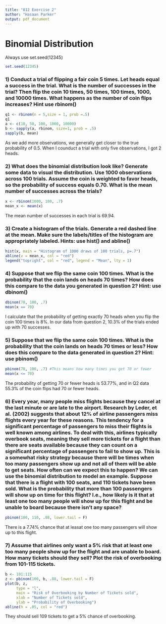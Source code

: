 ```yaml
---
title: "812 Exercise 2"
author: "Hasaan Parker"
output: pdf_document
---
```


# Binomial Distribution

Always use set.seed(12345)
```r
set.seed(12345)
```

### 1) Conduct a trial of flipping a fair coin 5 times. Let heads equal a success in the trial. What is the number of successes in the trial? Then flip the coin 10 times, 50 times, 100 times, 1000, and 10000 times. What happens as the number of coin flips increases? Hint use rbinom()
```r
q1 <- rbinom(n = 5,size = 1, prob =.5)
q1
a <- c(10, 50, 100, 1000, 10000)
b <- sapply(a, rbinom, size=1, prob = .5)
sapply(b, mean)
```
As we add more observations, we generally get closer to the true probability of 0.5. When I counduct a trial with only five observations, I got 2 heads.

### 2) What does the binomial distribution look like? Generate some data to visual the distribution. Use 1000 observations across 100 trials. Assume the coin is weighted to favor heads, so the probability of success equals 0.70. What is the mean number of successes across the trials?
```r
x <- rbinom(1000, 100, .7)
mean_x <- mean(x)
```
The mean number of successes in each trial is 69.94.

### 3) Create a histogram of the trials. Generate a red dashed line at the mean. Make sure the labels/titles of the histogram are appropriately labeled. Hints: use hist() and abline()
```r
hist(x, main = "Histogram of 1000 draws of 100 trials, p=.7")
abline(v = mean_x, col = "red")
legend("topright", col = "red", legend = "Mean", lty = 1)
```

### 4) Suppose that we flip the same coin 100 times. What is the probability that the coin lands on heads 70 times? How does this compare to the data you generated in question 2? Hint: use dbinom()
```r
dbinom(70, 100, .7)
mean(x == 70)

```
I calculate that the probability of getting exactly 70 heads when you flip the coin 100 times is 8%. In our data from question 2, 10.3% of the trials ended up with 70 successes.

### 5) Suppose that we flip the same coin 100 times. What is the probability that the coin lands on heads 70 times or less? How does this compare to the data generated in question 2? Hint: use pbinom()
```r
pbinom(70, 100, .7) #This means how many times you get 70 or fewer
mean(x <= 70)
```
The probability of getting 70 or fewer heads is 53.77%, and in Q2 data 55.3% of the coin flips had 70 or fewer heads. 

### 6) Every year, many people miss flights because they cancel at the last minute or are late to the airport. Research by Leder, et al. (2002) suggests that about 12% of airline passengers miss flights every year for these reasons. This tendency for a significant percentage of passengers to miss their flights is well known among airlines. To deal with this, airlines typically overbook seats, meaning they sell more tickets for a flight than there are seats available because they can count on a significant percentage of passengers to fail to show up. This is a somewhat risky strategy because there will be times when too many passengers show up and not all of them will be able to get seats. How often can we expect this to happen? We can use the binomial distribution to model an example. Suppose that there is a flight with 100 seats, and 110 tickets have been sold. What is the probability that more than 100 passengers will show up on time for this flight? I.e., how likely is it that at least one too many people will show up for this flight and be unable to board because there isn’t any space?
```r
pbinom(100, 110, .88, lower.tail = F)

```
There is a 7.74% chance that at leasat one too many passengers will show up to this flight.

### 7) Assume that airlines only want a 5% risk that at least one too many people show up for the flight and are unable to board. How many tickets should they sell? Plot the risk of overbooking from 101-115 tickets.
```r
b <- 101:115
z <- pbinom(100, b, .88, lower.tail = F)
plot(b, z, 
     type = "l", 
     main = "Risk of Overbooking by Number of Tickets sold",
     xlab = "Number of Tickets sold",
     ylab = "Probability of Overbooking")
abline(h = .05, col = "red")
```
They should sell 109 tickets to get a 5% chance of overbooking.  
